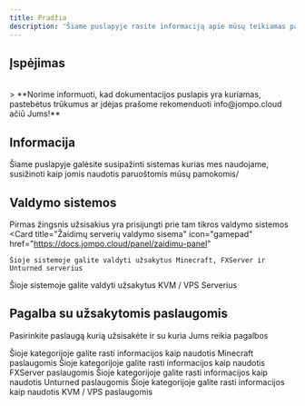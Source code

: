 ```yaml
---
title: Pradžia
description: 'Šiame puslapyje rasite informaciją apie mūsų teikiamas paslaugas, bei kaip jas naudoti'
---
```

## Įspėjimas
<br/>
> **Norime informuoti, kad dokumentacijos puslapis yra kuriamas, pastebėtus trūkumus ar įdėjas prašome rekomenduoti info@jompo.cloud ačiū Jums!**

## Informacija

Šiame puslapyje galėsite susipažinti sistemas kurias mes naudojame, susižinoti kaip jomis naudotis paruoštomis mūsų pamokomis/


## Valdymo sistemos

Pirmas žingsnis užsisakius yra prisijungti prie tam tikros valdymo sistemos
<CardGroup cols={2}>
  <Card
    title="Žaidimų serverių valdymo sisema"
    icon="gamepad"
    href="https://docs.jompo.cloud/panel/zaidimu-panel"
  >
    Šioje sistemoje galite valdyti užsakytus Minecraft, FXServer ir Unturned serverius
  </Card>
  <Card
    title="VPS Serverių valdymo sistema"
    icon="server"
    href=""
  >
    Šioje sistemoje galite valdyti užsakytus KVM / VPS Serverius
  </Card>
</CardGroup>

## Pagalba su užsakytomis paslaugomis

Pasirinkite paslaugą kurią užsisakėte ir su kuria Jums reikia pagalbos

<CardGroup cols={2}>
  <Card
    title="Minecraft Hostingas"
    icon="cube"
    href=""
  >
    Šioje kategorijoje galite rasti informacijos kaip naudotis Minecraft paslaugomis 
  </Card>
  <Card
    title="FXServer Hostingas"
    icon="ghost"
    href=""
  >
    Šioje kategorijoje galite rasti informacijos kaip naudotis FXServer paslaugomis 
  </Card>
  <Card
    title="Unturned Hostingas"
    icon="biohazard"
    href=""
  >
    Šioje kategorijoje galite rasti informacijos kaip naudotis Unturned paslaugomis 
  </Card>
  <Card
    title="KVM / VPS Hostingas"
    icon="server"
    href=""
  >
    Šioje kategorijoje galite rasti informacijos kaip naudotis KVM / VPS paslaugomis 
  </Card>
</CardGroup>
